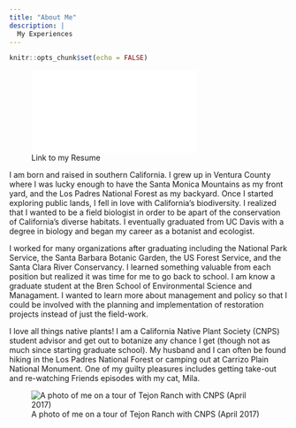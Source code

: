 ```yaml
---
title: "About Me"
description: |
  My Experiences
---
```


```r
knitr::opts_chunk$set(echo = FALSE)

```
![Link to my Resume](docs/www/resume.pdf)

I am born and raised in southern California. I grew up in Ventura County where I was lucky enough to have the Santa Monica Mountains as my front yard, and the Los Padres National Forest as my backyard. Once I started exploring public lands, I fell in love with California's biodiversity. I realized that I wanted to be a field biologist in order to be apart of the conservation of California's diverse habitats. I eventually graduated from UC Davis with a degree in biology and began my career as a botanist and ecologist. 

I worked for many organizations after graduating including the National Park Service, the Santa Barbara Botanic Garden, the US Forest Service, and the Santa Clara River Conservancy. I learned something valuable from each position but realized it was time for me to go back to school. I am know a graduate student at the Bren School of Environmental Science and Managament. I wanted to learn more about management and policy so that I could be involved with the planning and implementation of restoration projects instead of just the field-work. 

I love all things native plants! I am a California Native Plant Society (CNPS) student advisor and get out to botanize any chance I get (though not as much since starting graduate school). My husband and I can often be found hiking in the Los Padres National Forest or camping out at Carrizo Plain National Monument. One of my guilty pleasures includes getting take-out and re-watching Friends episodes with my cat, Mila. 

![A photo of me on a tour of Tejon Ranch with CNPS (April 2017)](tejon.jpeg)




